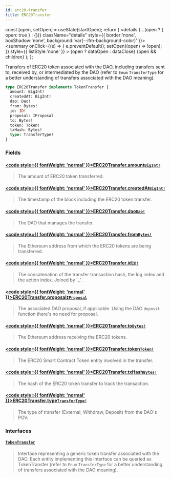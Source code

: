 ```yaml
---
id: erc20-transfer
title: ERC20Transfer
---
```









  const [open, setOpen] = useState(startOpen);
  return (
    <details {...(open ? { open: true } : {})} className="details" style={{ border:'none', boxShadow:'none', background:'var(--ifm-background-color)' }}>
      <summary
        onClick={(e) => {
          e.preventDefault();
          setOpen((open) => !open);
        }}
        style={{ listStyle:'none' }}
      >
      {open ? dataOpen : dataClose}
      </summary>
      {open && children}
    </details>
  );
};








Transfers of ERC20 token associated with the DAO, including transfers sent to, received by, or intermediated by the DAO (refer to `Enum` `TransferType` for a better understanding of transfers associated with the DAO meaning).


```graphql
type ERC20Transfer implements TokenTransfer {
  amount: BigInt!
  createdAt: BigInt!
  dao: Dao!
  from: Bytes!
  id: ID!
  proposal: IProposal
  to: Bytes!
  token: Token!
  txHash: Bytes!
  type: TransferType!
}
```




### Fields

#### [<code style={{ fontWeight: 'normal' }}>ERC20Transfer.<b>amount</b></code>](#)<Bullet />[`BigInt!`](/docs/subgraph/reference-guide/scalars/big-int) <Badge class="badge badge--secondary" text="non-null"/> <Badge class="badge badge--secondary" text="scalar"/> 
> 
> 
>  The amount of ERC20 token transferred. 
> 

#### [<code style={{ fontWeight: 'normal' }}>ERC20Transfer.<b>createdAt</b></code>](#)<Bullet />[`BigInt!`](/docs/subgraph/reference-guide/scalars/big-int) <Badge class="badge badge--secondary" text="non-null"/> <Badge class="badge badge--secondary" text="scalar"/> 
> 
> 
>  The timestamp of the block including the ERC20 token transfer. 
> 

#### [<code style={{ fontWeight: 'normal' }}>ERC20Transfer.<b>dao</b></code>](#)<Bullet />[`Dao!`](/docs/subgraph/reference-guide/objects/dao) <Badge class="badge badge--secondary" text="non-null"/> <Badge class="badge badge--secondary" text="object"/> 
> 
> 
>  The DAO that manages the transfer. 
> 

#### [<code style={{ fontWeight: 'normal' }}>ERC20Transfer.<b>from</b></code>](#)<Bullet />[`Bytes!`](/docs/subgraph/reference-guide/scalars/bytes) <Badge class="badge badge--secondary" text="non-null"/> <Badge class="badge badge--secondary" text="scalar"/> 
> 
> 
>  The Ethereum address from which the ERC20 tokens are being transferred. 
> 

#### [<code style={{ fontWeight: 'normal' }}>ERC20Transfer.<b>id</b></code>](#)<Bullet />[`ID!`](/docs/subgraph/reference-guide/scalars/id) <Badge class="badge badge--secondary" text="non-null"/> <Badge class="badge badge--secondary" text="scalar"/> 
> 
> 
>  The concatenation of the transfer transaction hash, the log index and the action index. Joined by '_'. 
> 

#### [<code style={{ fontWeight: 'normal' }}>ERC20Transfer.<b>proposal</b></code>](#)<Bullet />[`IProposal`](/docs/subgraph/reference-guide/interfaces/iproposal) <Badge class="badge badge--secondary" text="interface"/> 
> 
> 
>  The associated DAO proposal, if applicable. Using the DAO `deposit` function there's no need for proposal. 
> 

#### [<code style={{ fontWeight: 'normal' }}>ERC20Transfer.<b>to</b></code>](#)<Bullet />[`Bytes!`](/docs/subgraph/reference-guide/scalars/bytes) <Badge class="badge badge--secondary" text="non-null"/> <Badge class="badge badge--secondary" text="scalar"/> 
> 
> 
>  The Ethereum address receiving the ERC20 tokens. 
> 

#### [<code style={{ fontWeight: 'normal' }}>ERC20Transfer.<b>token</b></code>](#)<Bullet />[`Token!`](/docs/subgraph/reference-guide/interfaces/token) <Badge class="badge badge--secondary" text="non-null"/> <Badge class="badge badge--secondary" text="interface"/> 
> 
> 
>  The ERC20 Smart Contract Token entity involved in the transfer. 
> 

#### [<code style={{ fontWeight: 'normal' }}>ERC20Transfer.<b>txHash</b></code>](#)<Bullet />[`Bytes!`](/docs/subgraph/reference-guide/scalars/bytes) <Badge class="badge badge--secondary" text="non-null"/> <Badge class="badge badge--secondary" text="scalar"/> 
> 
> 
>  The hash of the ERC20 token transfer to track the transaction. 
> 

#### [<code style={{ fontWeight: 'normal' }}>ERC20Transfer.<b>type</b></code>](#)<Bullet />[`TransferType!`](/docs/subgraph/reference-guide/enums/transfer-type) <Badge class="badge badge--secondary" text="non-null"/> <Badge class="badge badge--secondary" text="enum"/> 
> 
> 
>  The type of transfer (External, Withdraw, Deposit) from the DAO's POV. 
> 

### Interfaces

#### [`TokenTransfer`](/docs/subgraph/reference-guide/interfaces/token-transfer) <Badge class="badge badge--secondary" text="interface"/> 
> 
> 
> Interface representing a generic token transfer associated with the DAO. Each entity implementing this interface can be queried as TokenTransfer (refer to `Enum` `TransferType` for a better understanding of transfers associated with the DAO meaning).
> 





